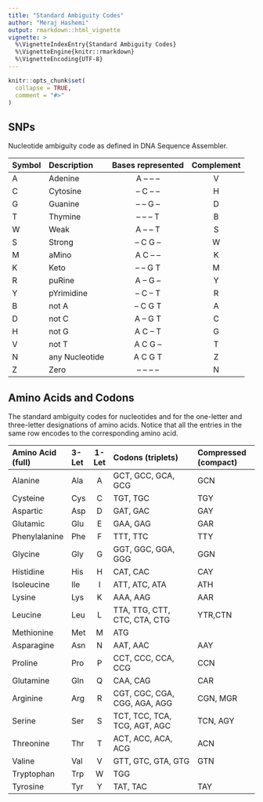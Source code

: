 ```yaml
---
title: "Standard Ambiguity Codes"
author: "Meraj Hashemi"
output: rmarkdown::html_vignette
vignette: >
  %\VignetteIndexEntry{Standard Ambiguity Codes}
  %\VignetteEngine{knitr::rmarkdown}
  %\VignetteEncoding{UTF-8}
---
```


```r
knitr::opts_chunk$set(
  collapse = TRUE,
  comment = "#>"
)
```

## SNPs
Nucleotide ambiguity code as defined in DNA Sequence Assembler.

|Symbol | Description | Bases represented | Complement |
|---|:--------------|:------------:|:----------:|
| A | Adenine        | A -- --  -- | V |
| C | Cytosine       | -- C --  -- | H |
| G | Guanine        | -- -- G  -- | D |
| T | Thymine        | -- -- -- T  | B |
| W | Weak           | A  -- -- T  | S |
| S | Strong         | -- C  G  -- | W |
| M | aMino          | A  C  -- -- | K |
| K | Keto           | -- -- G  T  | M |
| R | puRine         | A  -- G  -- | Y |
| Y | pYrimidine     | -- C  -- T  | R |
| B | not A          | -- C  G  T  | A |
| D | not C          | A  -- G  T  | C |
| H | not G          | A  C  -- T  | G |
| V | not T          | A  C  G  -- | T |
| N | any Nucleotide | A  C  G  T  | Z |
| Z | Zero           | -- -- -- -- | N |


## Amino Acids and Codons
The standard ambiguity codes for nucleotides and for the one-letter and three-letter designations
of amino acids. Notice that all the entries in the same row encodes to the corresponding amino
acid.

|Amino Acid (full)| 3-Let | 1-Let | Codons (triplets)            | Compressed (compact)|
|:----------------|:------|:-----:|:-----------------------------|:--------------------|
|Alanine          | Ala   | A     | GCT, GCC, GCA, GCG           | GCN                 |
|Cysteine         | Cys   | C     | TGT, TGC                     | TGY                 |
|Aspartic         | Asp   | D     | GAT, GAC                     | GAY                 |
|Glutamic         | Glu   | E     | GAA, GAG                     | GAR      |
|Phenylalanine    | Phe   | F     | TTT, TTC                     | TTY      |
|Glycine          | Gly   | G     | GGT, GGC, GGA, GGG           | GGN      |
|Histidine        | His   | H     | CAT, CAC                     | CAY      |
|Isoleucine       | Ile   | I     | ATT, ATC, ATA                | ATH      |
|Lysine           | Lys   | K     | AAA, AAG                     | AAR      |
|Leucine          | Leu   | L     | TTA, TTG, CTT, CTC, CTA, CTG | YTR,CTN  |
|Methionine       | Met   | M     | ATG                          |          |
|Asparagine       | Asn   | N     | AAT, AAC                     | AAY      |
|Proline          | Pro   | P     | CCT, CCC, CCA, CCG           | CCN      |
|Glutamine        | Gln   | Q     | CAA, CAG                     | CAR      |
|Arginine         | Arg   | R     | CGT, CGC, CGA, CGG, AGA, AGG | CGN, MGR |
|Serine           | Ser   | S     | TCT, TCC, TCA, TCG, AGT, AGC | TCN, AGY |
|Threonine        | Thr   | T     | ACT, ACC, ACA, ACG           | ACN      |
|Valine           | Val   | V     | GTT, GTC, GTA, GTG           | GTN      |
|Tryptophan       | Trp   | W     | TGG                          |          |
|Tyrosine         | Tyr   | Y     | TAT, TAC                     | TAY      |



